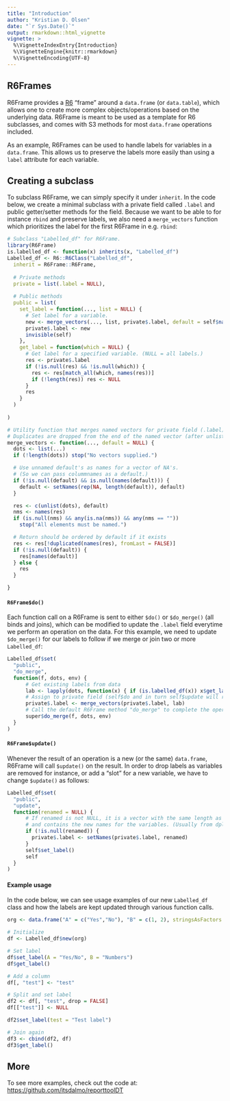 ```yaml
---
title: "Introduction"
author: "Kristian D. Olsen"
date: "`r Sys.Date()`"
output: rmarkdown::html_vignette
vignette: >
  %\VignetteIndexEntry{Introduction}
  %\VignetteEngine{knitr::rmarkdown}
  %\VignetteEncoding{UTF-8}
---
```


## R6Frames

R6Frame provides a [R6](https://github.com/wch/R6) "frame" around a `data.frame` (or `data.table`), which allows one to create more complex objects/operations based on the underlying data. R6Frame is meant to be used as a template for R6 subclasses, and comes with S3 methods for most `data.frame` operations included. 

As an example, R6Frames can be used to handle labels for variables in a `data.frame`. This allows us to preserve the labels more easily than using a `label` attribute for each variable.

## Creating a subclass

To subclass R6Frame, we can simply specify it under `inherit`. In the code below, we create a minimal subclass with a private field called `.label` and public getter/setter methods for the field. Because we want to be able to for instance `rbind` and preserve labels, we also need a `merge_vectors` function which prioritizes the label for the first R6Frame in e.g. `rbind`:

```r
# Subclass "Labelled_df" for R6Frame.
library(R6Frame)
is.labelled_df <- function(x) inherits(x, "Labelled_df")
Labelled_df <- R6::R6Class("Labelled_df",
  inherit = R6Frame::R6Frame,
  
  # Private methods
  private = list(.label = NULL),
  
  # Public methods
  public = list(
    set_label = function(..., list = NULL) {
      # Set label for a variable.
      new <- merge_vectors(..., list, private$.label, default = self$names())
      private$.label <- new
      invisible(self)
    },
    get_label = function(which = NULL) {
      # Get label for a specified variable. (NULL = all labels.)
      res <- private$.label
      if (!is.null(res) && !is.null(which)) {
        res <- res[match_all(which, names(res))]
        if (!length(res)) res <- NULL
      }
      res
    }
  )
  
)

# Utility function that merges named vectors for private field (.label) in Labelled_df.
# Duplicates are dropped from the end of the named vector (after unlisting).
merge_vectors <- function(..., default = NULL) {
  dots <- list(...)
  if (!length(dots)) stop("No vectors supplied.")

  # Use unnamed default's as names for a vector of NA's.
  # (So we can pass colummnames as a default.)
  if (!is.null(default) && is.null(names(default))) {
    default <- setNames(rep(NA, length(default)), default)
  }

  res <- c(unlist(dots), default)
  nms <- names(res)
  if (is.null(nms) && any(is.na(nms)) && any(nms == ""))
    stop("All elements must be named.")

  # Return should be ordered by default if it exists
  res <- res[!duplicated(names(res), fromLast = FALSE)]
  if (!is.null(default)) {
    res[names(default)]
  } else {
    res
  }

}
```

#### `R6Frame$do()`

Each function call on a R6Frame is sent to either `$do()` or `$do_merge()` (all binds and joins), which can be modified to update the `.label` field everytime we perform an operation on the data. For this example, we need to update `$do_merge()` for our labels to follow if we merge or join two or more `Labelled_df`:

```r
Labelled_df$set(
  "public",
  "do_merge",
  function(f, dots, env) {
      # Get existing labels from data
      lab <- lapply(dots, function(x) { if (is.labelled_df(x)) x$get_label() })
      # Assign to private field (self$do and in turn self$update will remove duplicates)
      private$.label <- merge_vectors(private$.label, lab)
      # Call the default R6Frame method "do_merge" to complete the operation.
      super$do_merge(f, dots, env)
  }
)
```

#### `R6Frame$update()`

Whenever the result of an operation is a new (or the same) `data.frame`, R6Frame will call `$update()` on the result. In order to drop labels as variables are removed for instance, or add a "slot" for a new variable, we have to change `$update()` as follows:

```r
Labelled_df$set(
  "public",
  "update",
  function(renamed = NULL) {
      # If renamed is not NULL, it is a vector with the same length as the data
      # and contains the new names for the variables. (Usually from dplyr methods.)
      if (!is.null(renamed)) {
        private$.label <- setNames(private$.label, renamed)
      }
      self$set_label()
      self
  }
)
```

#### Example usage

In the code below, we can see usage examples of our new `Labelled_df` class and how the labels are kept updated through various function calls.

```r
org <- data.frame("A" = c("Yes","No"), "B" = c(1, 2), stringsAsFactors = FALSE)

# Initialize
df <- Labelled_df$new(org)

# Set label
df$set_label(A = "Yes/No", B = "Numbers")
df$get_label()

# Add a column
df[, "test"] <- "test"

# Split and set label
df2 <- df[, "test", drop = FALSE]
df[["test"]] <- NULL

df2$set_label(test = "Test label")

# Join again
df3 <- cbind(df2, df)
df3$get_label()
```

## More

To see more examples, check out the code at:
[https://github.com/itsdalmo/reporttoolDT](https://github.com/itsdalmo/reporttoolDT)
